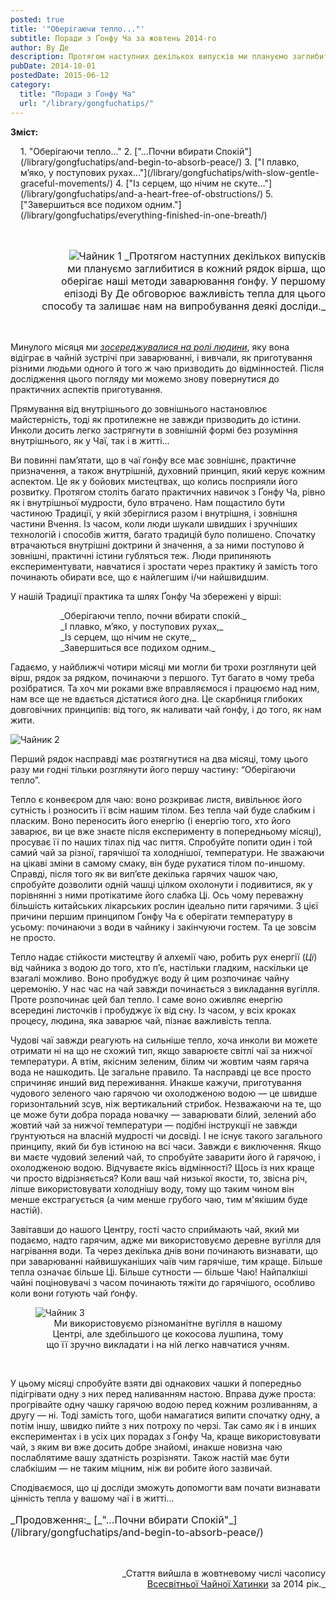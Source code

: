 ```yaml
---
posted: true
title: '"Оберігаючи тепло..."' 
subtitle: Поради з Ґонфу Ча за жовтень 2014-го
author: Ву Де
description: Протягом наступних декількох випусків ми плануємо заглибитися в кожний рядок вірша, що оберігає наші методи заварювання ґонфу.
pubDate: 2014-10-01
postedDate: 2015-06-12
category: 
  title: "Поради з Ґонфу Ча"
  url: "/library/gongfuchatips/"
---
```



**Зміст:**
<section style="padding-left: 1rem;">
1. "Оберігаючи тепло..."
2. ["...Почни вбирати Спокій"](/library/gongfuchatips/and-begin-to-absorb-peace/)
3. ["І плавко, м’яко, у поступових рухах..."](/library/gongfuchatips/with-slow-gentle-graceful-movements/)
4. ["Із серцем, що нічим не скуте..."](/library/gongfuchatips/and-a-heart-free-of-obstructions/)
5. ["Завершиться все подихом одним."](/library/gongfuchatips/everything-finished-in-one-breath/)
</section>

<p>&nbsp;</p>

<p style="font-size: 1rem; text-align: right;text-wrap: balance;"><Image class="float-left" src={Kettle1} alt="Чайник 1" /> _Протягом наступних декількох випусків ми плануємо заглибитися в кожний рядок вірша, що оберігає наші методи заварювання ґонфу. У першому епізоді Ву Де обговорює важливість тепла для цього способу та залишає нам на випробування деякі досліди._</p>

<p>&nbsp;</p>

Минулого місяця ми [_зосереджувалися на ролі людини_](/library/gongfuchatips/the-center-of-a-tea-session), яку вона відіграє в чайній зустрічі при заварюванні, і вивчали, як приготування різними людьми одного й того ж чаю призводить до відмінностей. Після дослідження цього погляду ми можемо знову повернутися до практичних аспектів приготування.

Прямування від внутрішнього до зовнішнього настановлює майстерність, тоді як протилежне не завжди призводить до істини. Инколи досить легко застрягнути в зовнішній формі без розуміння внутрішнього, як у Чаї, так і в житті...

Ви повинні пам’ятати, що в чаї ґонфу все має зовнішнє, практичне призначення, а також внутрішній, духовний принцип, який керує кожним аспектом. Це як у бойових мистецтвах, що колись посприяли його розвитку. Протягом століть багато практичних навичок з Ґонфу Ча, рівно як і внутрішньої мудрости, було втрачено. Нам пощастило бути частиною Традиції, у якій зберіглися разом і внутрішня, і зовнішня частини Вчення. Із часом, коли люди шукали швидших і зручніших технологій і способів життя, багато традицій було полишено. Спочатку втрачаються внутрішні доктрини й значення, а за ними поступово й зовнішні, практичні істини губляться теж. Люди припиняють експериментувати, навчатися і зростати через практику й замість того починають обирати все, що є найлегшим і/чи найшвидшим.

У нашій Традиції практика та шлях Ґонфу Ча збережені у вірші:

<p style="margin-left: 5rem; color: var(--green);">_Оберігаючи тепло, почни вбирати спокій._<br />_І плавко, м’яко, у поступових рухах,_<br />_Із серцем, що нічим не скуте,_<br />_Завершиться все подихом одним._</p>

Гадаємо, у найближчі чотири місяці ми могли би трохи розглянути цей вірш, рядок за рядком, починаючи з першого. Тут багато в чому треба розібратися. Та хоч ми роками вже вправляємося і працюємо над ним, нам все ще не вдається дістатися його дна. Це скарбниця глибоких довговічних принципів: від того, як наливати чай ґонфу, і до того, як нам жити.

<Image class="align-center" src={Kettle2} alt="Чайник 2" />

Перший рядок насправді має розтягнутися на два місяці, тому цього разу ми годні тільки розглянути його першу частину: “Оберігаючи тепло”.

Тепло є конвеєром для чаю: воно розкриває листя, вивільнює його сутність і розносить її всім нашим тілом. Без тепла чай буде слабким і пласким. Воно переносить його енергію (і енергію того, хто його заварює, ви це вже знаєте після експерименту в попередньому місяці), просуває її по наших тілах під час пиття. Спробуйте попити один і той самий чай за різної, гарячішої та холоднішої, температури. Не зважаючи на цікаві зміни в самому смаку, він буде рухатися тілом по-иншому. Справді, після того як ви вип’єте декілька гарячих чашок чаю, спробуйте дозволити одній чашці цілком охолонути і подивитися, як у порівнянні з ними протікатиме його слабка Ці. Ось чому переважну більшість китайських лікарських рослин ідеально пити гарячими. З цієї причини першим принципом Ґонфу Ча є оберігати температуру в усьому: починаючи з води в чайнику і закінчуючи гостем. Та це зовсім не просто.

Тепло надає стійкости мистецтву й алхемії чаю, робить рух енергії (_Ці_) від чайника з водою до того, хто п’є, настільки гладким, наскільки це взагалі можливо. Воно пробуджує воду й цим розпочинає чайну церемонію. У нас час на чай завжди починається з викладання вугілля. Проте розпочинає цей бал тепло. І саме воно оживляє енергію всередині листочків і пробуджує їх від сну. Із часом, у всіх кроках процесу, людина, яка заварює чай, пізнає важливість тепла.

Чудові чаї завжди реагують на сильніше тепло, хоча инколи ви можете отримати ні на що не схожий тип, якщо заварюєте світлі чаї за нижчої температури. А втім, якісним зеленим, білим чи жовтим чаям гаряча вода не нашкодить. Це загальне правило. Та насправді це все просто спричиняє инший вид переживання. Инакше кажучи, приготування чудового зеленого чаю гарячою чи охолодженою водою — це швидше горизонтальний зсув, ніж вертикальний стрибок. Незважаючи на те, що це може бути добра порада новачку — заварювати білий, зелений або жовтий чай за нижчої температури — подібні інструкції не завжди ґрунтуються на власній мудрості чи досвіді. І не існує такого загального принципу, який би був істиною на всі часи. Завжди є виключення. Якщо ви маєте чудовий зелений чай, то спробуйте заварити його й гарячою, і охолодженою водою. Відчуваєте якісь відмінності? Щось із них краще чи просто відрізняється? Коли ваш чай низької якости, то, звісна річ, ліпше використовувати холоднішу воду, тому що таким чином він менше екстрагується (а чим менше грубого чаю, тим м'якішим буде настій).

Завітавши до нашого Центру, гості часто сприймають чай, який ми подаємо, надто гарячим, адже ми використовуємо деревне вугілля для нагрівання води. Та через декілька днів вони починають визнавати, що при заварюванні найвишуканіших чаїв чим гарячіше, тим краще. Більше тепла означає більше Ці. Більше сутности — більше Чаю! Найпалкіші чайні поціновувачі з часом починають тяжіти до гарячішого, особливо коли вони готують чай ґонфу.

<figure>
  <Image class="align-center" src={Kettle3} alt="Чайник 3" />
  <figcaption style="font-size: 0.9rem; text-align: center; text-wrap: balance;">
    Ми використовуємо різноманітне вугілля в нашому Центрі, але здебільшого це кокосова лушпина, тому що її зручно викладати і на ній легко навчатися учням.
  </figcaption>
</figure>
<p>&nbsp;</p>

У цьому місяці спробуйте взяти дві однакових чашки й попередньо підігрівати одну з них перед наливанням настою. Вправа дуже проста: прогрівайте одну чашку гарячою водою перед кожним розливанням, а другу — ні. Тоді замість того, щоби намагатися випити спочатку одну, а потім іншу, швидко пийте з них потроху по черзі. Так само як і в инших експериментах і в усіх цих порадах з Ґонфу Ча, краще використовувати чай, з яким ви вже досить добре знайомі, инакше новизна чаю послаблятиме вашу здатність розрізняти. Також настій має бути слабкішим — не таким міцним, ніж ви робите його зазвичай.

Сподіваємося, що ці досліди зможуть допомогти вам почати визнавати цінність тепла у вашому чаї і в житті...

<p style="font-size: 1rem">_Продовження:_ [_"...Почни вбирати Спокій"_](/library/gongfuchatips/and-begin-to-absorb-peace/)</p>

<p>&nbsp;</p>
<p align="right" style="font-size: 0.9rem;">_Стаття вийшла в жовтневому числі часопису<br /><a title="globalteahut.org" href="http://www.globalteahut.org/" target="_blank" rel="noopener">Всесвітньої Чайної Хатинки</a>&nbsp;за 2014 рік._</p>